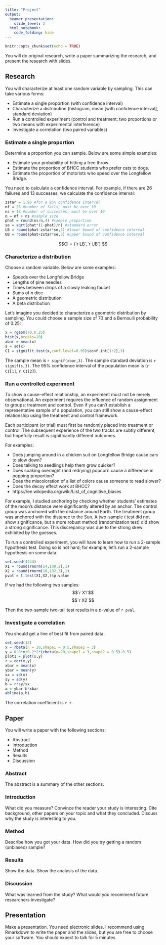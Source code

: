 ```yaml
---
title: "Project"
output:
  beamer_presentation:
    slide_level: 2
  html_notebook:
    code_folding: hide
---
```


```r
knitr::opts_chunk$set(echo = TRUE)
```

You will do original research, write a paper summarizing the research, and present the research with slides.

## Research

You will characterize at least one random variable by sampling. This can take various forms:

* Estimate a single proportion (with confidence interval)
* Characterize a distribution (histogram, mean [with confidence interval], standard deviation)
* Run a controlled experiment (control and treatment: two proportions or two means with experimental interference)
* Investigate a correlation (two paired variables)

### Estimate a single proportion

Determine a proportion you can sample. Below are some simple examples:

* Estimate your probability of hitting a free throw. 
* Estimate the proportion of BHCC students who prefer cats to dogs.
* Estimate the proportion of motorists who speed over the Longfellow Bridge.

You need to calculate a confidence interval. For example, if there are 26 failures and 13 successes, we calculate the confidence interval:

```r
zstar = 1.96 #for a 95% confidence interval
nf = 26 #number of fails, must be over 10
ns = 13 #number of successes, must be over 10
n = nf + ns #sample size
phat = round(ns/n,4) #sample proportion
se = sqrt(phat*(1-phat)/n) #standard error
LB = round(phat-zstar*se,3) #lower bound of confidence interval
UB = round(phat+zstar*se,3) #upper bound of confidence interval
```
$$CI = (`r LB`,`r UB`) $$

### Characterize a distribution

Choose a random variable. Below are some examples:

* Speeds over the Longfellow Bridge
* Lengths of pine needles
* Times between drops of a slowly leaking faucet
* Sums of $n$ dice
* A geometric distribution
* A beta distribution

Let's imagine you decided to characterize a geometric distribution by sampling. You could choose a sample size of 70 and a Bernoulli probability of 0.25:

```r
x = rgeom(70,0.25)
hist(x,breaks=20)
xbar = mean(x)
s = sd(x)
CI = signif(t.test(x,conf.level=0.95)$conf.int[1:2],3)
```
The sample mean is `r signif(xbar,3)`. The sample standard deviation is `r signif(s,3)`. The 95% confidence interval of the population mean is (`r CI[1]`, `r CI[2]`).

### Run a controlled experiment

To show a cause-effect relationship, an experiment must not be merely observational. An experiment requires the influence of random assignment to groups: treatment and control. Even if you can't establish a representative sample of a population, you can still show a cause-effect relationship using the treatment and control framework.

Each participant (or trial) must first be randomly placed into treatment or control. The subsequent experience of the two tracks are subtly different, but hopefully result is significantly different outcomes. 

For examples:

* Does jumping around in a chicken suit on Longfellow Bridge cause cars to slow down?
* Does talking to seedlings help them grow quicker?
* Does soaking overnight (and redrying) popcorn cause a difference in popping proportion?
* Does the miscoloration of a list of colors cause someone to read slower?
* Does the decoy effect work at BHCC?
* https://en.wikipedia.org/wiki/List_of_cognitive_biases

For example, I studied anchoring by checking whether students' estimates of the moon's distance were significantly altered by an anchor. The control group was anchored with the distance around Earth. The treatment group was anchored with the distance to the Sun. A two-sample $t$ test did not show significance, but a more robust method (randomization test) did show a strong significance. This discrepancy was due to the strong skew exhibited by the guesses.

To run a controlled experiment, you will have to learn how to run a 2-sample hypothesis test. Doing so is not hard; for example, let's run a 2-sample hypothesis on some data.
```r
set.seed(4444)
X1 = round(rnorm(14,100,2),1)
X2 = round(rnorm(16,102,3),1)
pval = t.test(X1,X2,)$p.value
```

If we had the following two samples:
$$`r X1`$$
$$`r X2`$$

Then the two-sample two-tail test results in a $p$-value of `r pval`.

### Investigate a correlation

You should get a line of best fit from paired data. 

```r
set.seed(12)
x = rbeta(n = 20,shape1 = 0.5,shape2 = 3)
y = 0.8*x+0.2*2*(rbeta(n=20,shape1 = 3,shape2 = 0.5)-0.5)
plot1 = plot(x,y)
r = cor(x,y)
xbar = mean(x)
ybar = mean(y)
sx = sd(x)
sy = sd(y)
b = r*sy/sx
a = ybar-b*xbar
abline(a,b)
```
The correlation coefficient is `r r`.



## Paper

You will write a paper with the following sections:

* Abstract
* Introduction
* Method
* Results
* Discussion

### Abstract

The abstract is a summary of the other sections. 

### Introduction

What did you measure? 
Convince the reader your study is interesting. Cite background, other papers on your topic and what they concluded. Discuss why the study is interesting to you.

### Method

Describe how you got your data. How did you try getting a random (unbiased) sample?

### Results 

Show the data. Show the analysis of the data.

### Discussion

What was learned from the study? What would you recommend future researchers investigate?

## Presentation

Make a presentation. You need electronic slides. I recommend using Rmarkdown to write the paper and the slides, but you are free to choose your software. You should expect to talk for 5 minutes.
